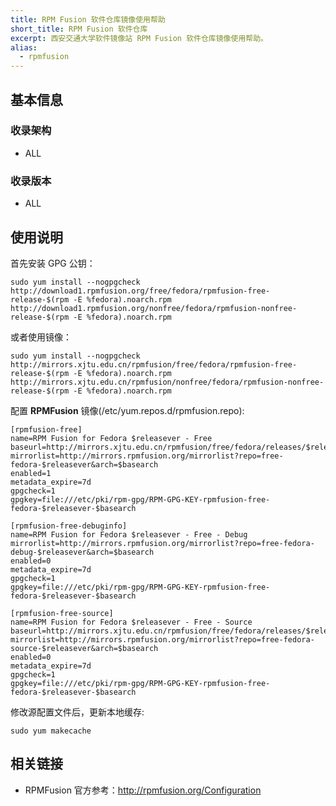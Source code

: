 ```yaml
---
title: RPM Fusion 软件仓库镜像使用帮助
short_title: RPM Fusion 软件仓库
excerpt: 西安交通大学软件镜像站 RPM Fusion 软件仓库镜像使用帮助。
alias:
  - rpmfusion
---
```


## 基本信息

### 收录架构

- ALL

### 收录版本

- ALL

## 使用说明

首先安装 GPG 公钥：

```shell
sudo yum install --nogpgcheck http://download1.rpmfusion.org/free/fedora/rpmfusion-free-release-$(rpm -E %fedora).noarch.rpm http://download1.rpmfusion.org/nonfree/fedora/rpmfusion-nonfree-release-$(rpm -E %fedora).noarch.rpm
```

或者使用镜像：

```shell
sudo yum install --nogpgcheck http://mirrors.xjtu.edu.cn/rpmfusion/free/fedora/rpmfusion-free-release-$(rpm -E %fedora).noarch.rpm http://mirrors.xjtu.edu.cn/rpmfusion/nonfree/fedora/rpmfusion-nonfree-release-$(rpm -E %fedora).noarch.rpm
```

配置 **RPMFusion** 镜像(/etc/yum.repos.d/rpmfusion.repo):

```text
[rpmfusion-free]
name=RPM Fusion for Fedora $releasever - Free
baseurl=http://mirrors.xjtu.edu.cn/rpmfusion/free/fedora/releases/$releasever/Everything/$basearch/os/
mirrorlist=http://mirrors.rpmfusion.org/mirrorlist?repo=free-fedora-$releasever&arch=$basearch
enabled=1
metadata_expire=7d
gpgcheck=1
gpgkey=file:///etc/pki/rpm-gpg/RPM-GPG-KEY-rpmfusion-free-fedora-$releasever-$basearch

[rpmfusion-free-debuginfo]
name=RPM Fusion for Fedora $releasever - Free - Debug
mirrorlist=http://mirrors.rpmfusion.org/mirrorlist?repo=free-fedora-debug-$releasever&arch=$basearch
enabled=0
metadata_expire=7d
gpgcheck=1
gpgkey=file:///etc/pki/rpm-gpg/RPM-GPG-KEY-rpmfusion-free-fedora-$releasever-$basearch

[rpmfusion-free-source]
name=RPM Fusion for Fedora $releasever - Free - Source
baseurl=http://mirrors.xjtu.edu.cn/rpmfusion/free/fedora/releases/$releasever/Everything/source/SRPMS/
mirrorlist=http://mirrors.rpmfusion.org/mirrorlist?repo=free-fedora-source-$releasever&arch=$basearch
enabled=0
metadata_expire=7d
gpgcheck=1
gpgkey=file:///etc/pki/rpm-gpg/RPM-GPG-KEY-rpmfusion-free-fedora-$releasever-$basearch
```

修改源配置文件后，更新本地缓存:

```shell
sudo yum makecache
```

## 相关链接

- RPMFusion 官方参考：http://rpmfusion.org/Configuration
